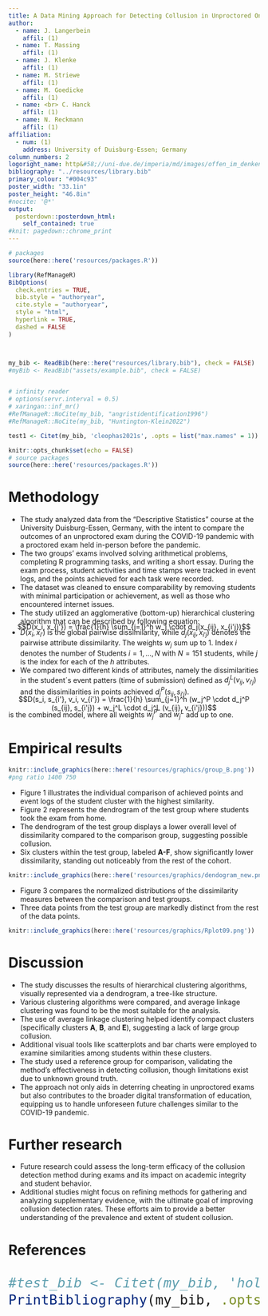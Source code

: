 ```yaml
---
title: A Data Mining Approach for Detecting Collusion in Unproctored Online Exams
author:
  - name: J. Langerbein
    affil: (1)
  - name: T. Massing
    affil: (1)
  - name: J. Klenke
    affil: (1)
  - name: M. Striewe
    affil: (1)
  - name: M. Goedicke 
    affil: (1) 
  - name: <br> C. Hanck
    affil: (1)
  - name: N. Reckmann
    affil: (1)
affiliation:
  - num: (1)
    address: University of Duisburg-Essen; Germany
column_numbers: 2
logoright_name: http&#58;//uni-due.de/imperia/md/images/offen_im_denken/signet_ude_rgb_neg.png
bibliography: "../resources/library.bib"
primary_colour: "#004c93"
poster_width: "33.1in"
poster_height: "46.8in"
#nocite: '@*'
output:  
  posterdown::posterdown_html:
    self_contained: true
#knit: pagedown::chrome_print
---
```


<style>
.poster_title {
  margin-top: 150px; 
}
</style>


<style>
.logo_right {
    position: relative;
    top: -30px;
    right: 100px;
}
</style>


```r
# packages
source(here::here('resources/packages.R'))

library(RefManageR)
BibOptions(
  check.entries = TRUE,
  bib.style = "authoryear",
  cite.style = "authoryear",
  style = "html",
  hyperlink = TRUE,
  dashed = FALSE
)



my_bib <- ReadBib(here::here("resources/library.bib"), check = FALSE)
#myBib <- ReadBib("assets/example.bib", check = FALSE)


# infinity reader
# options(servr.interval = 0.5)
# xaringan::inf_mr()
#RefManageR::NoCite(my_bib, "angristidentification1996")
#RefManageR::NoCite(my_bib, "Huntington-Klein2022")

test1 <- Citet(my_bib, 'cleophas2021s', .opts = list("max.names" = 1))


```



```r
knitr::opts_chunk$set(echo = FALSE)
# source packages
source(here::here('resources/packages.R'))
```




# Methodology

* The study analyzed data from the "Descriptive Statistics" course at the University Duisburg-Essen, Germany, with the intent to compare the outcomes of an unproctored exam during the COVID-19 pandemic with a proctored exam held in-person before the pandemic.
* The two groups' exams involved solving arithmetical problems, completing R programming tasks, and writing a short essay. During the exam process, student activities and time stamps were tracked in event logs, and the points achieved for each task were recorded.
* The dataset was cleaned to ensure comparability by removing students with minimal participation or achievement, as well as those who encountered internet issues.
* The study utilized an agglomerative (bottom-up) hierarchical clustering  algorithm that can be described by following equation:


<div style="margin-top: -20px;">
$$D(x_i, x_{i'}) = \frac{1}{h} \sum_{j=1}^h w_j \cdot d_j(x_{ij}, x_{i'j})$$
</div>
<div style="margin-top: -20px;">
</div>

* $D(x_i, x_{i'})$ is the global pairwise dissimilarity, while $d_j(x_{ij}, x_{i'j})$ denotes the pairwise attribute dissimilarity. The weights $w_j$ sum up to 1. Index $i$ denotes the number of Students $i = 1, ..., N$ with $N = 151$ students, while $j$ is the index for each of the $h$ attributes.
* We compared two different kinds of attributes, namely the dissimilarities in the student´s event patters (time of submission) defined as $d_j^L(v_{ij}, v_{i'j})$ and the dissimilarities in points achieved $d_j^P(s_{ij}, s_{i'j})$.


<div style="margin-top: -20px;">

$$D(s_i, s_{i'}, v_i, v_{i'}) = \frac{1}{h} \sum_{j=1}^h (w_j^P \cdot d_j^P (s_{ij}, s_{i'j}) + w_j^L \cdot d_j^L (v_{ij}, v_{i'j}))$$

</div>

<div style="margin-top: -20px;">
is the combined model, where all weights $w_j^P$ and $w_j^L$ add up to one.
</div>



# Empirical results


```r

knitr::include_graphics(here::here('resources/graphics/group_B.png'))
#png ratio 1400 750

```

* Figure 1 illustrates the individual comparison of achieved points and event logs of the student cluster with the highest similarity.
* Figure 2 represents the dendrogram of the test group where students took the exam from home.
* The dendrogram of the test group displays a lower overall level of dissimilarity compared to the comparison group, suggesting possible collusion.
* Six clusters within the test group, labeled <strong>A-F</strong>, show significantly lower dissimilarity, standing out noticeably from the rest of the cohort.



```r

knitr::include_graphics(here::here('resources/graphics/dendogram_new.png'))

```



* Figure 3 compares the normalized distributions of the dissimilarity measures between the comparison and test groups.
* Three data points from the test group are markedly distinct from the rest of the data points.


```r

knitr::include_graphics(here::here('resources/graphics/Rplot09.png'))

```

# Discussion

* The study discusses the results of hierarchical clustering algorithms, visually represented via a dendrogram, a tree-like structure.
* Various clustering algorithms were compared, and average linkage clustering was found to be the most suitable for the analysis.
* The use of average linkage clustering helped identify compact clusters (specifically clusters **A**, **B**, and **E**), suggesting a lack of large group collusion.
* Additional visual tools like scatterplots and bar charts were employed to examine similarities among students within these clusters.
* The study used a reference group for comparison, validating the method's effectiveness in detecting collusion, though limitations exist due to unknown ground truth.
* The approach not only aids in deterring cheating in unproctored exams but also contributes to the broader digital transformation of education, equipping us to handle unforeseen future challenges similar to the COVID-19 pandemic.


# Further research

* Future research could assess the long-term efficacy of the collusion detection method during exams and its impact on academic integrity and student behavior.
* Additional studies might focus on refining methods for gathering and analyzing supplementary evidence, with the ultimate goal of improving collusion detection rates. These efforts aim to provide a better understanding of the prevalence and extent of student collusion.

# References


<font size="6"> 

```r
#test_bib <- Citet(my_bib, 'hollister2009proctored', .opts = list("max.names" = 2))
PrintBibliography(my_bib, .opts = list(style = "text", "max.names" = 100), start = 1)
```

</font>

<div id="refs"></div>



